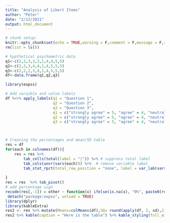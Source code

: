 ```yaml
---
title: "Analysis of Likert Items"
author: "Peter"
date: "2/12/2021"
output: html_document
---
```


```r
# chunk setup:
knitr::opts_chunk$set(echo = TRUE,warning = F,comment = F,message = F,results = 'asis')
rm(list = ls())
```

```r
# hypthetical psychometric data
q1<-c(2,2,3,3,3,1,4,4,5,5)
q2<-c(2,3,3,4,4,1,4,5,5,5)
q3<-c(2,2,2,3,4,1,4,5,5,5)
df<-data.frame(q1,q2,q3)

library(expss)

# Add varaible and value labels
df %<>% apply_labels(q1 = "Question 1",
                     q2 = "Question 2",
                     q3 = "Question 3",
                     q1 = c("strongly agree" = 5, "agree" = 4, "neutral" = 3, "disagree" = 2, "strongly disagree" = 1),
                     q2 = c("strongly agree" = 5, "agree" = 4, "neutral" = 3, "disagree" = 2, "strongly disagree" = 1),
                     q3 = c("strongly agree" = 5, "agree" = 4, "neutral" = 3, "disagree" = 2, "strongly disagree" = 1))



# Creating the percentages and mean/SD table
res = df
for(each in colnames(df)){
    res = res %>% 
        tab_cells(total(label = "|")) %>% # suppress total label
        tab_cols(unvr(vars(each))) %>%  # remove variable label 
        tab_stat_rpct(total_row_position = "none", label = var_lab(vars(each)))   # use variable label as statistic label
      
}
res = res  %>% tab_pivot() 
# add percentage sign
recode(res[,-1]) = other ~ function(x) ifelse(is.na(x), "0%", paste0(round(x, 0), "%"))
 detach("package:expss", unload = TRUE)
library(dplyr)
library(kableExtra)
res2 <- res %>% mutate(Means=colMeans(df),SD= round(apply(df, 2, sd),2))
res2 %>% kable(caption = "Here is the table") %>% kable_styling(full_width = F,"hover")
 
  

```

